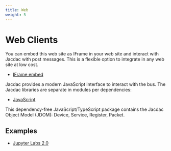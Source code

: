```yaml
---
title: Web
weight: 5
---
```


# Web Clients

You can embed this web site as IFrame in your web site and interact with Jacdac with post messages. This is a flexible option to integrate in any web site at low cost.

* [IFrame embed](/clients/web/iframe/)

Jacdac provides a modern JavaScript interface to interact with the bus.
The Jacdac libraries are separate in modules per dependencies:

* [JavaScript](/clients/javascript/)

This dependency-free JavaScript/TypeScript package contains the Jacdac Object Model (JDOM): Device, Service, Register, Packet.

## Examples

* [Jupyter Labs 2.0](/tools/jupyterlab)